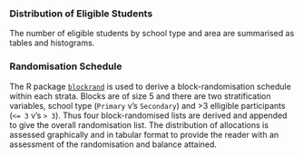 ### Distribution of Eligible Students

The number of eligible students by school type and area are summarised as tables and histograms.

### Randomisation Schedule

The R package [`blockrand`](https://cran.r-project.org/web/packages/blockrand/index.html) is used to derive a block-randomisation schedule within each strata.  Blocks are of size 5 and there are two stratification variables, school type (`Primary` v's `Secondary`) and >3 elligible participants (`<= 3` v's `> 3`).  Thus four block-randomised lists are derived and appended to give the overall randomisation list.  The distribution of allocations is assessed graphically and in tabular format to provide the reader with an assessment of the randomisation and balance attained.
